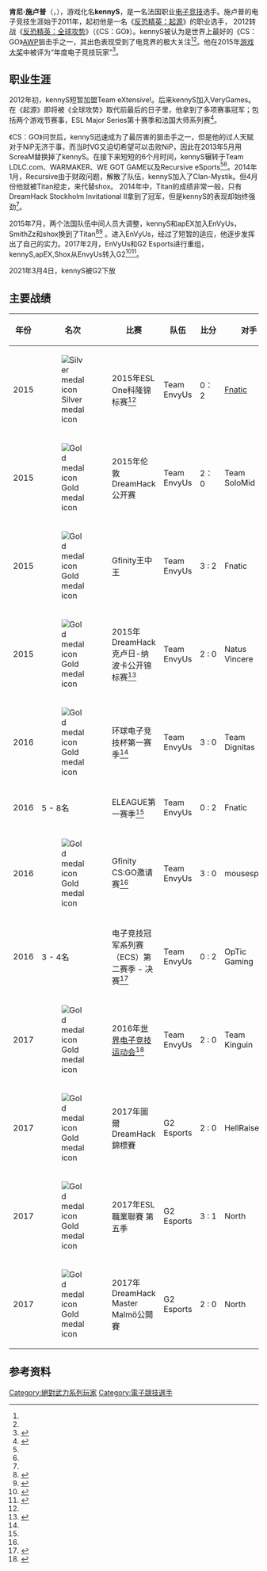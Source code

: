 {{NoteTA
| G1=Games
}}
{{Infobox Pro Gaming player
| ID            = kennyS
| name          = 肯尼·施卢普
| image         = 
| caption       = 
| status        = 替补
| birth_date    = {{birth date and age|1995|5|19}}
| hometown      = [[上普罗旺斯阿尔卑斯省|上普罗旺斯阿尔卑斯省]][[迪涅莱班|迪涅莱班]]
| nationality   = [[法国|法国]]
| team          = [[G2_Esports|G2 Esports]]
| role          = AWP狙击手
| league        = 
| games         = 《[[反恐精英：全球攻势|反恐精英：全球攻势]]》 <br>《[[反恐精英：起源|反恐精英：起源]]》
| earnings      = 
| website       = 
| years1        = 2011年
| team1         = Verygames
| team2         =Team eXtensive<br>VeryGames
| years2        = 2012–2013年
| years3        = 2013年
| team3         = Team LDLC<br>WARMAKER<br>WE GOT GAME<br>Recursive
| years4        = 2013-2014年
| team4         = Recursive eSports
| years5        = 2014年
| team5         = Clan-Mystik
| years6        = 2014-2015年
| team6         = Titan eSports
| years7        = 2015-2017年
| team7         = Team EnVyUs
| years8        = 2017年-2021年
| team8         = [[G2_Esports|G2 Esports]]
| years9        = 2021年-現在
| team9         = [[G2_Esports|G2 Esports]] (替補)
}}
'''肯尼·施卢普'''（{{lang-en|Kenny Schrub}}，{{bd|1995年|5月19日}}），游戏化名'''kennyS'''，是一名法国职业[[电子竞技|电子竞技]]选手。施卢普的电子竞技生涯始于2011年，起初他是一名《[[反恐精英：起源|反恐精英：起源]]》的职业选手， 2012转战《[[反恐精英：全球攻势|反恐精英：全球攻势]]》（《CS：GO》）。kennyS被认为是世界上最好的《CS：GO》[[精密國際AW狙擊步槍|AWP]]狙击手之一，其出色表现受到了电竞界的极大关注<ref name="星竞界" /><ref name="游久"/>。他在2015年[[游戏大奖|游戏大奖]]中被评为“年度电子竞技玩家”<ref>{{cite web|url=http://www.sbcnews.co.uk/europe/2015/12/07/kenny-schrub-wins-esports-player-of-the-year-award/|title=Kenny Schrub wins eSports Player of the Year Award|date=2015-12-07|last=Cooke|first=Sam|website=SBC News|accessdate=2017-02-21|archive-date=2019-07-06|archive-url=https://web.archive.org/web/20190706205059/https://www.sbcnews.co.uk/europe/2015/12/07/kenny-schrub-wins-esports-player-of-the-year-award/|dead-url=no}}</ref>。

== 职业生涯 ==
2012年初，kennyS短暂加盟Team eXtensive!。后来kennyS加入VeryGames。在《起源》即将被《全球攻势》取代前最后的日子里，他拿到了多项赛事冠军；包括两个游戏节赛事，ESL Major Series第十赛季和法国大师系列赛<ref name="星竞界">{{Cite web|url=http://www.carry6.com/csgo/201601/5675659878.html|title=2015年度20佳选手第6位：法国狙神kennyS|accessdate=2017-02-18|author=|date=2016-01-20|publisher=766星竞界|archive-url=https://web.archive.org/web/20170222053205/http://www.carry6.com/csgo/201601/5675659878.html|archive-date=2017-02-22|dead-url=yes}}</ref>。

《CS：GO》问世后，kennyS迅速成为了最厉害的狙击手之一，但是他的过人天赋对于NiP无济于事，而当时VG又迫切希望可以击败NiP，因此在2013年5月用ScreaM替换掉了kennyS。在接下来短短的6个月时间，kennyS辗转于Team LDLC.com、WARMAKER、WE GOT GAME以及Recursive eSports<ref name="星竞界" /><ref name="imbatv"/>。2014年1月，Recursive由于财政问题，解散了队伍，kennyS加入了Clan-Mystik。但4月份他就被Titan挖走，来代替shox。 2014年中，Titan的成绩非常一般，只有DreamHack Stockholm Invitational II拿到了冠军，但是kennyS的表现却始终强劲<ref name="星竞界" />。

2015年7月，两个法国队伍中间人员大调整，kennyS和apEX加入EnVyUs，SmithZz和shox换到了Titan<ref>{{cite web|url=http://www.dailydot.com/esports/counter-strike-envy-titan/|title=The French shuffle: EnVyUs and Titan swap players|first=Jared|last=Wynne|website=The Daily Dot|date=2015-07-21|accessdate=2015-11-27|deadurl=yes|archiveurl=https://web.archive.org/web/20151208130108/http://www.dailydot.com/esports/counter-strike-envy-titan/|archivedate=2015-12-08}}</ref><ref>{{cite web|url=http://www.dailydot.com/esports/esl-one-cologne-envyus-kennys/|title=New EnVyUs star: 'If we play at our highest level we will win this event'|first=Josh|last=Raven|website=The Daily Dot|date=2015-08-20|accessdate=2015-11-27|deadurl=yes|archiveurl=https://web.archive.org/web/20151208160443/http://www.dailydot.com/esports/esl-one-cologne-envyus-kennys/|archivedate=2015-12-08}}</ref> 。进入EnVyUs，经过了短暂的适应，他逐步发挥出了自己的实力。2017年2月，EnVyUs和G2 Esports进行重组，kennyS,apEX,Shox从EnvyUs转入G2<ref>{{Cite web|url=http://www.g2esports.com/revolution/|title=G2 ESPORTS ANNOUNCES NEW FRENCH CSGO ROSTER|accessdate=2017-02-18|author=|date=2017-02-03|publisher=G2 esports|archive-url=https://web.archive.org/web/20180721103123/http://www.g2esports.com/revolution/|archive-date=2018-07-21|dead-url=yes}}</ref><ref>{{Cite web|url=http://dj.sina.com.cn/article/fyafcyw0153048.shtml|title=法国CSGO梦之队出炉，Kennys与shox合体全新G2|accessdate=2017-02-21|author=|date=2017-02-04|publisher=新浪电竞|archive-date=2020-02-21|archive-url=https://web.archive.org/web/20200221193819/http://dj.sina.com.cn/article/fyafcyw0153048.shtml|dead-url=no}}</ref>。

2021年3月4日，kennyS被G2下放

== 主要战绩 ==
{|class="sortable wikitable"
!年份!!名次!!比赛!!队伍!!比分!!对手!!奖金
|-
| 2015 || [[File:Silver_medal_icon.svg|Silver medal icon]] || 2015年ESL One科隆锦标赛<ref name="imbatv"/> || Team EnvyUs || 0：2 || [[Fnatic|Fnatic]] || $50,000
|-
| 2015 || [[File:Gold_medal_icon.svg|Gold medal icon]] || 2015年伦敦DreamHack公开赛 || Team EnvyUs || 2：0 || Team SoloMid || $50,000
|- 
| 2015 || [[File:Gold_medal_icon.svg|Gold medal icon]] || Gfinity王中王 || Team EnvyUs || 3 : 2 || Fnatic || $20,000
|- 
| 2015 || [[File:Gold_medal_icon.svg|Gold medal icon]] || 2015年DreamHack克卢日-纳波卡公开锦标赛<ref name="imbatv">{{cite web | url = http://www.imbatv.cn/article/4959 | title = 明星档案：狙神KennyS | date = 2016-05-15 | publisher = imbatv | accessdate = 2017-02-21 | archive-date = 2020-02-21 | archive-url = https://web.archive.org/web/20200221153209/http://www.imbatv.cn/article/4959 | dead-url = no }}</ref> || Team EnvyUs || 2 : 0 || Natus Vincere || $100,000
|- 
| 2016 || [[File:Gold_medal_icon.svg|Gold medal icon]] || 环球电子竞技杯第一赛季<ref name="游久"/> || Team EnvyUs || 3 : 0 || Team Dignitas || $80,000
|- 
| 2016 || 5 - 8名 || ELEAGUE第一赛季<ref name="游久"/> || Team EnvyUs || 0 : 2 || Fnatic || $50,000
|- 
| 2016 || [[File:Gold_medal_icon.svg|Gold medal icon]] || Gfinity CS:GO邀请赛<ref name="游久"/> || Team EnvyUs || 3 : 0 || mousesports || $50,000
|- 
| 2016 || 3 - 4名 || 电子竞技冠军系列赛（ECS）第二赛季 - 决赛<ref name="游久">{{cite web | url = http://csgo.uuu9.com/zx/xw/201701/536888.shtml | title = 2016年度选手排行top13 —— 狙神kennyS | date = 2017-01-10 | publisher = 游久 | accessdate = 2017-02-21 | archive-date = 2020-02-21 | archive-url = https://web.archive.org/web/20200221152347/http://csgo.uuu9.com/zx/xw/201701/536888.shtml | dead-url = no }}</ref> || Team EnvyUs || 0 : 2 || OpTic Gaming || $65,000
|- 
| 2017 || [[File:Gold_medal_icon.svg|Gold medal icon]] || 2016年[[世界电子竞技运动会|世界电子竞技运动会]]<ref>{{cite news | url = http://www.wesg.com/posts/248 | title = 2:0零封！ EnVyUs豪夺CS:GO项目冠军 | date = 2017-01-15 | publisher = WESG | accessdate = 2017-02-21 | archive-date = 2017-02-22 | archive-url = https://web.archive.org/web/20170222112941/http://www.wesg.com/posts/248 | dead-url = no }}</ref> || Team EnvyUs || 2 : 0 || Team Kinguin || $800,000
|-
|2017
|[[File:Gold_medal_icon.svg|Gold medal icon]]
|2017年圖爾DreamHack錦標賽
|G2 Esports
|2 : 0
|HellRaisers
|$50,000 
|-
|2017
|[[File:Gold_medal_icon.svg|Gold medal icon]]
|2017年ESL職業聯賽 第五季
|G2 Esports
|3 : 1
|North
|$225,000
|-
|2017
|[[File:Gold_medal_icon.svg|Gold medal icon]]
|2017年DreamHack Master Malmö公開賽
|G2 Esports
|2 : 0
|North
|$100,000
|}

== 参考资料 ==
{{reflist|2}}

[[Category:絕對武力系列玩家|Category:絕對武力系列玩家]]
[[Category:電子競技選手|Category:電子競技選手]]